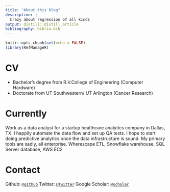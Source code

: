 ```yaml
---
title: "About this blog"
description: |
  Crazy about regression of all kinds
output: distill::distill_article
bibliography: biblio.bib
---
```


```r
knitr::opts_chunk$set(echo = FALSE)
library(RefManageR)
```

# CV

* Bachelor's degree from R.V.College of Engineering (Computer Hardware)
* Doctorate from UT Southwestern/ UT Arlington (Cancer Research)

# Currently

Work as a data analyst for a startup healthcare analytics company in Dallas, TX. I happily automate the data flow and set up QA tests. I hope to start doing predictive analytics once the data infrastructure is sound. My primary tools are sadly, all enterprise. Wherescape ETL, Snowflake warehouse, SQL Server database, AWS EC2

# Contact

Github:  [`@github`](https://github.com/genomix)
Twitter: [`@twitter`](https://twitter.com/genomixgmailcom)
Google Scholar: [`@scholar`](https://scholar.google.com/citations?user=Oz3qmlUAAAAJ&hl=en)


